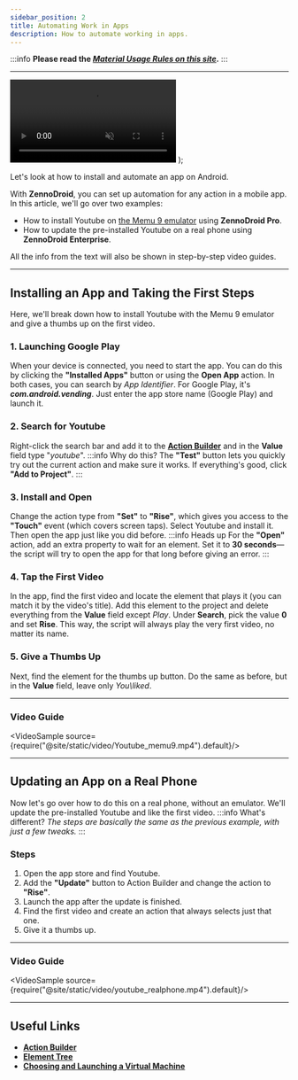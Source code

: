 ```yaml
---
sidebar_position: 2
title: Automating Work in Apps
description: How to automate working in apps.
---
```


:::info **Please read the [*Material Usage Rules on this site*](../Disclaimer).**
:::
_______________________________________________
  <video controls playsInline muted preload="auto" className='docsVideo'>
    <source src={source} type="video/mp4" />
</video>
);  

Let's look at how to install and automate an app on Android.

With **ZennoDroid**, you can set up automation for any action in a mobile app.  
In this article, we'll go over two examples:  
- How to install Youtube on [the Memu 9 emulator](https://www.memuplay.com/) using **ZennoDroid Pro**.
- How to update the pre-installed Youtube on a real phone using **ZennoDroid Enterprise**.

All the info from the text will also be shown in step-by-step video guides.
_______________________________________________
## Installing an App and Taking the First Steps

Here, we'll break down how to install Youtube with the Memu 9 emulator and give a thumbs up on the first video.

### 1. Launching Google Play  
When your device is connected, you need to start the app. You can do this by clicking the **"Installed Apps"** button or using the **Open App** action. In both cases, you can search by *App Identifier*. For Google Play, it's ***com.android.vending***. Just enter the app store name (Google Play) and launch it.

### 2. Search for Youtube  
Right-click the search bar and add it to the [**Action Builder**](../pm/Interface/ActionBuilder) and in the **Value** field type "*youtube*".
:::info Why do this?
The **"Test"** button lets you quickly try out the current action and make sure it works. If everything's good, click **"Add to Project"**.
:::

### 3. Install and Open  
Change the action type from **"Set"** to **"Rise"**, which gives you access to the **"Touch"** event (which covers screen taps). Select Youtube and install it. Then open the app just like you did before.
:::info Heads up
For the **"Open"** action, add an extra property to wait for an element. Set it to **30 seconds**—the script will try to open the app for that long before giving an error.
:::

### 4. Tap the First Video  
In the app, find the first video and locate the element that plays it (you can match it by the video's title). Add this element to the project and delete everything from the **Value** field except *Play*. Under **Search**, pick the value **0** and set **Rise**. This way, the script will always play the very first video, no matter its name.

### 5. Give a Thumbs Up  
Next, find the element for the thumbs up button. Do the same as before, but in the **Value** field, leave only *You\liked*.
_______________________________________________
### Video Guide

<VideoSample source={require("@site/static/video/Youtube_memu9.mp4").default}/>
_______________________________________________
## Updating an App on a Real Phone

Now let's go over how to do this on a real phone, without an emulator. We'll update the pre-installed Youtube and like the first video.
:::info What's different?
*The steps are basically the same as the previous example, with just a few tweaks.*
:::

### Steps

1. Open the app store and find Youtube.
2. Add the **"Update"** button to Action Builder and change the action to **"Rise"**.
3. Launch the app after the update is finished.
4. Find the first video and create an action that always selects just that one.
5. Give it a thumbs up.
_______________________________________________
### Video Guide

<VideoSample source={require("@site/static/video/youtube_realphone.mp4").default}/>

_______________________________________________
## Useful Links  
- [**Action Builder**](../pm/Interface/ActionBuilder)
- [**Element Tree**](../pm/Interface/ElementTree)
- [**Choosing and Launching a Virtual Machine**](../pm/Creating/ChooseVM)